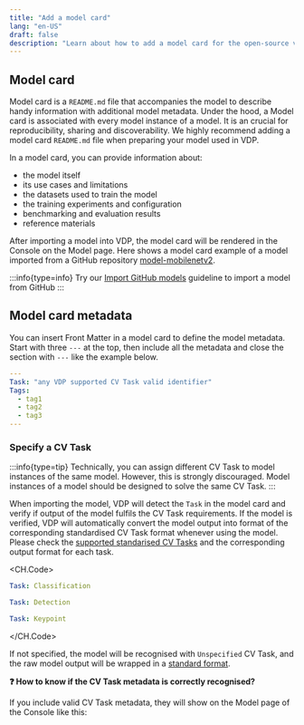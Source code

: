```yaml
---
title: "Add a model card"
lang: "en-US"
draft: false
description: "Learn about how to add a model card for the open-source visual data ETL tool VDP https://github.com/instill-ai/vdp"
---
```


## Model card

Model card is a `README.md` file that accompanies the model to describe handy information with additional model metadata. Under the hood, a Model card is associated with every model instance of a model.
It is an crucial for reproducibility, sharing and discoverability. We highly recommend adding a model card `README.md` file when preparing your model used in VDP.

In a model card, you can provide information about:

- the model itself
- its use cases and limitations
- the datasets used to train the model
- the training experiments and configuration
- benchmarking and evaluation results
- reference materials

After importing a model into VDP, the model card will be rendered in the Console on the Model page.
Here shows a model card example of a model imported from a GitHub repository [model-mobilenetv2](https://github.com/instill-ai/model-mobilenetv2).

<ZoomableImg
  src="/docs-assets/prepare-models/console-model-card.png"
  alt="Model card in VDP Console"
/>

:::info{type=info}
Try our [Import GitHub models](/docs/import-models/github) guideline to import a model from GitHub
:::

## Model card metadata

You can insert Front Matter in a model card to define the model metadata.
Start with three `---` at the top, then include all the metadata and close the section with `---` like the example below.

```yaml README.md
---
Task: "any VDP supported CV Task valid identifier"
Tags:
  - tag1
  - tag2
  - tag3
---
```

### Specify a CV Task

:::info{type=tip}
Technically, you can assign different CV Task to model instances of the same model.
However, this is strongly discouraged. Model instances of a model should be designed to solve the same CV Task.
:::

When importing the model, VDP will detect the `Task` in the model card and verify if output of the model fulfils the CV Task requirements.
If the model is verified, VDP will automatically convert the model output into format of the corresponding standardised CV Task format whenever using the model.
Please check the [supported standarised CV Tasks](/docs/core-concepts/cv-task) and the corresponding output format for each task.

<CH.Code>

```yaml image-classification
Task: Classification
```

```yaml object-detection
Task: Detection
```

```yaml keypoint-detection
Task: Keypoint
```

</CH.Code>

If not specified, the model will be recognised with `Unspecified` CV Task,
and the raw model output will be wrapped in a [standard format](/docs/core-concepts/cv-task#what-if-my-task-is-not-standardised-by-by-vdp-yet).

**❓ How to know if the CV Task metadata is correctly recognised?**

If you include valid CV Task metadata, they will show on the Model page of the Console like this:

<ZoomableImg
  src="/docs-assets/prepare-models/console-model-cv-task-label.png"
  alt="Model CV Task label in VDP Console"
  width="500px"
/>
